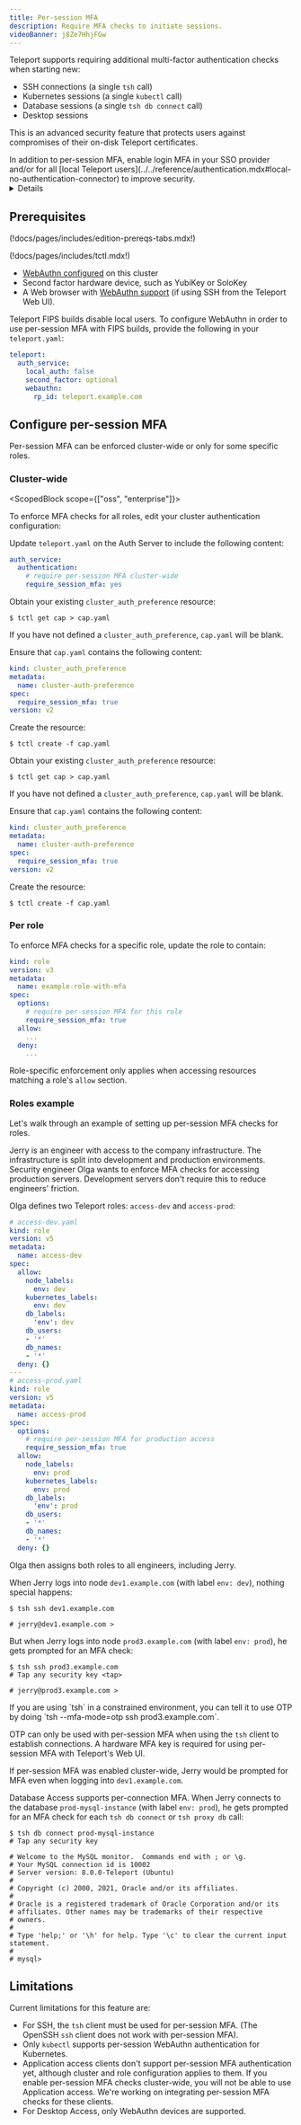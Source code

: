 ```yaml
---
title: Per-session MFA
description: Require MFA checks to initiate sessions.
videoBanner: j8Ze7HhjFGw
---
```


Teleport supports requiring additional multi-factor authentication checks
when starting new:

- SSH connections (a single `tsh` call)
- Kubernetes sessions (a single `kubectl` call)
- Database sessions (a single `tsh db connect` call)
- Desktop sessions

This is an advanced security feature that protects users against compromises of
their on-disk Teleport certificates.

<Notice type="note">
  In addition to per-session MFA, enable login MFA in your SSO provider and/or
  for all [local Teleport
  users](../../reference/authentication.mdx#local-no-authentication-connector)
  to improve security.
</Notice>

<Details
  title="Version warning"
  opened={false}
  scope={["oss", "enterprise"]}
  scopeOnly={true}
  min="6.1"
>
  Per-session MFA checks were introduced in Teleport v6.1. To enforce the
  checks, you must update **all** `teleport` binaries in your deployment. If
  only Auth and Proxy services are updated, these checks will *not* be properly
  enforced. Additionally, only v6.1 or newer `tsh` binaries implement
  per-session MFA checks.

  Per-session MFA for Desktop Access was introduced in Teleport 9.
</Details>


## Prerequisites

(!docs/pages/includes/edition-prereqs-tabs.mdx!)

(!docs/pages/includes/tctl.mdx!)

- [WebAuthn configured](webauthn.mdx) on this cluster
- Second factor hardware device, such as YubiKey or SoloKey
- A Web browser with [WebAuthn support](
  https://developers.yubico.com/WebAuthn/WebAuthn_Browser_Support/) (if using
  SSH from the Teleport Web UI).

<Admonition type="note" title="Per-session MFA with FIPS" scope="enterprise" scopeOnly>

Teleport FIPS builds disable local users. To configure WebAuthn in order to use
per-session MFA with FIPS builds, provide the following in your `teleport.yaml`:

```yaml
teleport:
  auth_service:
    local_auth: false
    second_factor: optional
    webauthn:
      rp_id: teleport.example.com
```
</Admonition>

## Configure per-session MFA

Per-session MFA can be enforced cluster-wide or only for some specific roles.

### Cluster-wide

<ScopedBlock scope={["oss", "enterprise"]}>

To enforce MFA checks for all roles, edit your cluster authentication
configuration:

<Tabs>
<TabItem label="Static configuration">

Update `teleport.yaml` on the Auth Server to include the following content:

```yaml
auth_service:
  authentication:
    # require per-session MFA cluster-wide
    require_session_mfa: yes
```

</TabItem>
<TabItem label="Dynamic resources">

Obtain your existing `cluster_auth_preference` resource:

```code
$ tctl get cap > cap.yaml
```

If you have not defined a `cluster_auth_preference`, `cap.yaml` will be blank.

Ensure that `cap.yaml` contains the following content:

```yaml
kind: cluster_auth_preference
metadata:
  name: cluster-auth-preference
spec:
  require_session_mfa: true
version: v2
```

Create the resource:

```code
$ tctl create -f cap.yaml
```

</TabItem>
</Tabs>

</ScopedBlock>
<ScopedBlock scope="cloud">

Obtain your existing `cluster_auth_preference` resource:

```code
$ tctl get cap > cap.yaml
```

If you have not defined a `cluster_auth_preference`, `cap.yaml` will be blank.

Ensure that `cap.yaml` contains the following content:

```yaml
kind: cluster_auth_preference
metadata:
  name: cluster-auth-preference
spec:
  require_session_mfa: true
version: v2
```

Create the resource:

```code
$ tctl create -f cap.yaml
```

</ScopedBlock>

### Per role

To enforce MFA checks for a specific role, update the role to contain:

```yaml
kind: role
version: v3
metadata:
  name: example-role-with-mfa
spec:
  options:
    # require per-session MFA for this role
    require_session_mfa: true
  allow:
    ...
  deny:
    ...
```

Role-specific enforcement only applies when accessing resources matching a
role's `allow` section.

### Roles example

Let's walk through an example of setting up per-session MFA checks for roles.

Jerry is an engineer with access to the company infrastructure. The
infrastructure is split into development and production environments. Security
engineer Olga wants to enforce MFA checks for accessing production servers.
Development servers don't require this to reduce engineers' friction.

Olga defines two Teleport roles: `access-dev` and `access-prod`:

```yaml
# access-dev.yaml
kind: role
version: v5
metadata:
  name: access-dev
spec:
  allow:
    node_labels:
      env: dev
    kubernetes_labels:
      env: dev
    db_labels:
      'env': dev
    db_users:
    - '*'
    db_names:
    - '*'
  deny: {}
---
# access-prod.yaml
kind: role
version: v5
metadata:
  name: access-prod
spec:
  options:
    # require per-session MFA for production access
    require_session_mfa: true
  allow:
    node_labels:
      env: prod
    kubernetes_labels:
      env: prod
    db_labels:
      'env': prod
    db_users:
    - '*'
    db_names:
    - '*'
  deny: {}
```

Olga then assigns both roles to all engineers, including Jerry.

When Jerry logs into node `dev1.example.com` (with label `env: dev`), nothing
special happens:

```code
$ tsh ssh dev1.example.com

# jerry@dev1.example.com >
```

But when Jerry logs into node `prod3.example.com` (with label `env: prod`), he
gets prompted for an MFA check:

```code
$ tsh ssh prod3.example.com
# Tap any security key <tap>

# jerry@prod3.example.com >
```

<Admonition title="OTP" type="tip">
If you are using `tsh` in a constrained environment, you can tell it to use
OTP by doing `tsh --mfa-mode=otp ssh prod3.example.com`.

OTP can only be used with per-session MFA when using the `tsh` client to
establish connections. A hardware MFA key is required for using per-session
MFA with Teleport's Web UI.
</Admonition>

If per-session MFA was enabled cluster-wide, Jerry would be prompted for MFA
even when logging into `dev1.example.com`.

<Admonition title="Per-session MFA for Database Access" type="tip">

Database Access supports per-connection MFA. When Jerry connects to the database
`prod-mysql-instance` (with label `env: prod`), he gets prompted for an MFA check
for each `tsh db connect` or `tsh proxy db` call:

```code
$ tsh db connect prod-mysql-instance
# Tap any security key

# Welcome to the MySQL monitor.  Commands end with ; or \g.
# Your MySQL connection id is 10002
# Server version: 8.0.0-Teleport (Ubuntu)
#
# Copyright (c) 2000, 2021, Oracle and/or its affiliates.
#
# Oracle is a registered trademark of Oracle Corporation and/or its
# affiliates. Other names may be trademarks of their respective
# owners.
#
# Type 'help;' or '\h' for help. Type '\c' to clear the current input statement.
#
# mysql>
```

</Admonition>

## Limitations

Current limitations for this feature are:

- For SSH, the `tsh` client must be used for per-session MFA.
  (The OpenSSH `ssh` client does not work with per-session MFA).
- Only `kubectl` supports per-session WebAuthn authentication for Kubernetes.
- Application access clients don't support per-session MFA
  authentication yet, although cluster and role configuration applies to them.
  If you enable per-session MFA checks cluster-wide, you will not be able to
  use Application access. We're working on integrating per-session
  MFA checks for these clients.
- For Desktop Access, only WebAuthn devices are supported.
